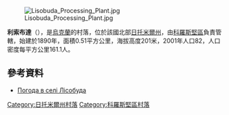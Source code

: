 [[Image:Lisobuda_Processing_Plant.jpg|right]]

'''利索布達'''（{{lang-uk|Лісобуда}}），是[[烏克蘭|烏克蘭]]的村落，位於該國北部[[日托米爾州|日托米爾州]]，由[[科羅斯堅區|科羅斯堅區]]負責管轄，始建於1890年，面積0.51平方公里，海拔高度201米，2001年人口82，人口密度每平方公里161.1人。

{{coord|50|45|38|N|28|33|35|E|scale:30000|display=title}}

==參考資料== 
* [http://weather.in.ua/ua/zhitomirskaja/13638 Погода в селі Лісобуда] {{Wayback|url=http://weather.in.ua/ua/zhitomirskaja/13638 |date=20111219155908 }}

{{DEFAULTSORT:Лісобуда}}
[[Category:日托米爾州村落|Category:日托米爾州村落]]
[[Category:科羅斯堅區村落|Category:科羅斯堅區村落]]


{{Zhytomyr-geo-stub}}